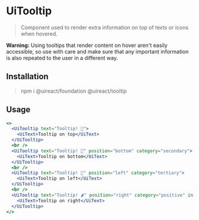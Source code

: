 
# UiTooltip
<Metadata packageName='tooltip' packageJson={packageJson} />

> Component used to render extra information on top of texts or icons when hovered.

<UiCard category='warning' styling='outlined'>
  <p><b>Warning:</b> Using tooltips that render content on hover aren't easily accessible, so use with care and make sure
  that any important information is also repeated to the user in a different way. </p>
</UiCard>

## Installation

> npm i @uireact/foundation @uireact/tooltip

## Usage

```jsx live scope={{UiTooltip, UiText}}
<>
  <UiTooltip text="Tooltip! 🐣">
    <UiText>Tooltip on top</UiText>
  </UiTooltip>
  <br />
  <UiTooltip text="Tooltip! 💋" position="bottom" category="secondary">
    <UiText>Tooltip on bottom</UiText>
  </UiTooltip>
  <br />
  <UiTooltip text="Tooltip! 🫶" position="left" category="tertiary">
    <UiText>Tooltip on left</UiText>
  </UiTooltip>
  <br />
  <UiTooltip text="Tooltip! 🌶️" position="right" category="positive" inverse={false}>
    <UiText>Tooltip on right</UiText>
  </UiTooltip>
</>
```

